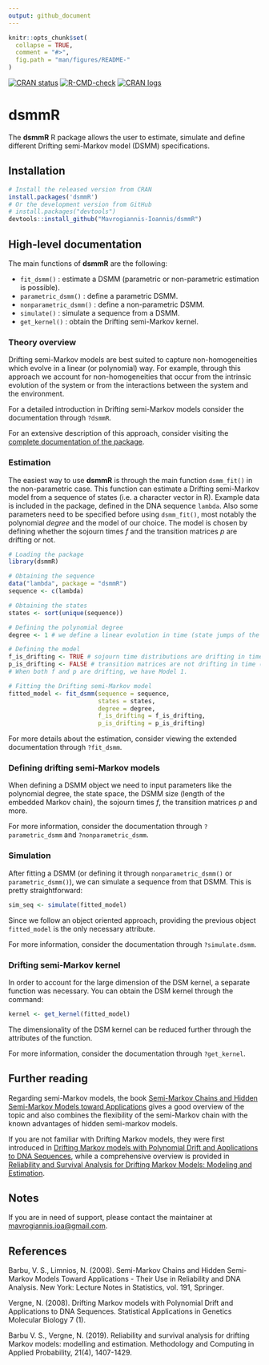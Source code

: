 ```yaml
---
output: github_document
---
```


```r
knitr::opts_chunk$set(
  collapse = TRUE,
  comment = "#>",
  fig.path = "man/figures/README-"
)
```


<!-- badges: start -->

[![CRAN status](https://www.r-pkg.org/badges/version/dsmmR)](https://cran.r-project.org/package=dsmmR)
[![R-CMD-check](https://github.com/Mavrogiannis-Ioannis/dsmmR/actions/workflows/R-CMD-check.yaml/badge.svg)](https://github.com/Mavrogiannis-Ioannis/dsmmR/actions/workflows/R-CMD-check.yaml)
[![CRAN logs](https://cranlogs.r-pkg.org/badges/dsmmR)](https://cran.r-project.org/package=dsmmR)

<!-- badges: end -->

# dsmmR

The __dsmmR__ R package allows the user to estimate, simulate and define different
Drifting semi-Markov model (DSMM) specifications.


## Installation

```r
# Install the released version from CRAN
install.packages('dsmmR')
# Or the development version from GitHub
# install.packages("devtools")
devtools::install_github("Mavrogiannis-Ioannis/dsmmR")
```


## High-level documentation

The main functions of __dsmmR__ are the following:

* `fit_dsmm()` : estimate a DSMM (parametric or non-parametric estimation is possible). 
* `parametric_dsmm()` : define a parametric DSMM.
* `nonparametric_dsmm()` : define a non-parametric DSMM.
* `simulate()` : simulate a sequence from a DSMM.
* `get_kernel()` : obtain the Drifting semi-Markov kernel.

### Theory overview

Drifting semi-Markov models are best suited to capture non-homogeneities which evolve
in a linear (or polynomial) way. For example, 
through this approach we account for non-homogeneities that occur from the intrinsic
evolution of the system or from the interactions between the system and the environment.

For a detailed introduction in Drifting semi-Markov models consider the documentation 
through `?dsmmR`.

For an extensive description of this approach, consider visiting the 
[complete documentation of the package](https://cran.r-project.org/web/packages/dsmmR/dsmmR.pdf).


### Estimation 
The easiest way to use __dsmmR__ is through the main function `dsmm_fit()`
in the non-parametric case. 
This function can estimate a Drifting semi-Markov model from a sequence of states 
(i.e. a character vector in R). 
Example data is included in the package, defined in the DNA sequence `lambda`. 
Also some parameters need to be specified before using `dsmm_fit()`,
most notably the polynomial _degree_ and the model of our choice.
The model is chosen by defining whether the sojourn times 
_f_ and the transition matrices _p_ are drifting or not.

```r
# Loading the package
library(dsmmR)

# Obtaining the sequence
data("lambda", package = "dsmmR")
sequence <- c(lambda)

# Obtaining the states
states <- sort(unique(sequence))

# Defining the polynomial degree
degree <- 1 # we define a linear evolution in time (state jumps of the embedded Markov chain)

# Defining the model 
f_is_drifting <- TRUE # sojourn time distributions are drifting in time (state jumps of the EMC)
p_is_drifting <- FALSE # transition matrices are not drifting in time (state jumps of the EMC)
# When both f and p are drifting, we have Model 1.

# Fitting the Drifting semi-Markov model
fitted_model <- fit_dsmm(sequence = sequence,
                         states = states,
                         degree = degree,
                         f_is_drifting = f_is_drifting,
                         p_is_drifting = p_is_drifting)
```

For more details about the estimation, consider viewing the extended documentation through `?fit_dsmm`.

### Defining drifting semi-Markov models

When defining a DSMM object we need to input parameters like the polynomial degree, 
the state space, the DSMM size (length of the embedded Markov chain), 
the sojourn times _f_, the transition matrices _p_ and more.

For more information, consider the documentation through `?parametric_dsmm` and `?nonparametric_dsmm`.


### Simulation

After fitting a DSMM (or defining it through `nonparametric_dsmm()` or `parametric_dsmm()`), 
we can simulate a sequence from that DSMM. This is pretty straightforward:
```r
sim_seq <- simulate(fitted_model)
```

Since we follow an object oriented approach, providing the previous object `fitted_model`
is the only necessary attribute.

For more information, consider the documentation through `?simulate.dsmm`.

### Drifting semi-Markov kernel

In order to account for the large dimension of the DSM kernel, a separate function 
was necessary. You can obtain the DSM kernel through the command: 

```r
kernel <- get_kernel(fitted_model)
```

The dimensionality of the DSM kernel can be reduced further through the attributes
of the function.

For more information, consider the documentation through `?get_kernel`.

## Further reading

Regarding semi-Markov models, the book [Semi-Markov Chains and Hidden Semi-Markov Models toward Applications](https://doi.org/10.1007/978-0-387-73173-5)
gives a good overview of the topic and also combines the flexibility of the 
semi-Markov chain with the known advantages of hidden semi-markov models. 

If you are not familiar with Drifting Markov models, they were first introduced in 
[Drifting Markov models with Polynomial Drift and Applications to DNA Sequences](https://doi.org/10.2202/1544-6115.1326), while a comprehensive overview is provided in [Reliability and Survival Analysis for Drifting Markov Models: Modeling and Estimation](https://doi.org/10.1007/s11009-018-9682-8).


## Notes
If you are in need of support, please contact the maintainer at <mavrogiannis.ioa@gmail.com>.

## References
Barbu, V. S., Limnios, N. (2008). Semi-Markov Chains and Hidden Semi-Markov
Models Toward Applications - Their Use in Reliability and DNA Analysis.
New York: Lecture Notes in Statistics, vol. 191, Springer.

Vergne, N. (2008). Drifting Markov models with Polynomial Drift and
Applications to DNA Sequences. Statistical Applications in Genetics
Molecular Biology 7 (1).

Barbu V. S., Vergne, N. (2019). Reliability and survival analysis for
drifting Markov models: modelling and estimation.
Methodology and Computing in Applied Probability, 21(4), 1407-1429.
